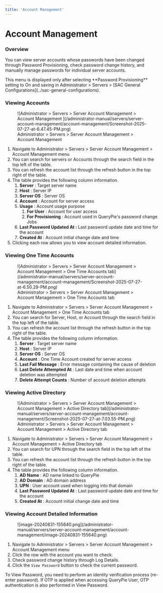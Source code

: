 ```yaml
---
title: 'Account Management'
---
```



# Account Management

### Overview

You can view server accounts whose passwords have been changed through Password Provisioning, check password change history, and manually manage passwords for individual server accounts.

<Callout type="info">
This menu is displayed only after selecting **Password Provisioning** setting to On and saving in Administrator &gt; Servers &gt; [SAC General Configurations](../sac-general-configurations).
</Callout>

### Viewing Accounts

<figure data-layout="center" data-align="center">
![Administrator &gt; Servers &gt; Server Account Management &gt; Account Management ](/administrator-manual/servers/server-account-management/account-management/Screenshot-2025-07-27-at-6.47.45-PM.png)
<figcaption>
Administrator &gt; Servers &gt; Server Account Management &gt; Account Management 
</figcaption>
</figure>

1. Navigate to Administrator &gt; Servers &gt; Server Account Management &gt; Account Management menu
2. You can search for servers or Accounts through the search field in the top left of the table.
3. You can refresh the account list through the refresh button in the top right of the table.
4. The table provides the following column information.
    1.  **Server** : Target server name
    2.  **Host**  : Server IP
    3.  **Server OS**  : Server OS
    4.  **Account**  : Account for server access
    5.  **Usage**  : Account usage purpose
        1.  **For User** : Account for user access
        2.  **For Provisioning**  : Account used in QueryPie's password change Jobs
    6.  **Last Password Updated At :**  Last password update date and time for the account
    7.  **Created At**  : Account initial change date and time
5. Clicking each row allows you to view account detailed information.

### Viewing One Time Accounts

<figure data-layout="center" data-align="center">
![Administrator &gt; Servers &gt; Server Account Management &gt; Account Management &gt; One Time Accounts tab](/administrator-manual/servers/server-account-management/account-management/Screenshot-2025-07-27-at-6.50.29-PM.png)
<figcaption>
Administrator &gt; Servers &gt; Server Account Management &gt; Account Management &gt; One Time Accounts tab
</figcaption>
</figure>

1. Navigate to Administrator &gt; Servers &gt; Server Account Management &gt; Account Management &gt; One Time Accounts tab
2. You can search for Server, Host, or Account through the search field in the top left of the table.
3. You can refresh the account list through the refresh button in the top right of the table.
4. The table provides the following column information.
    1.  **Server** : Target server name
    2.  **Host**  : Server IP
    3.  **Server OS**  : Server OS
    4.  **Account**  : One Time Account created for server access
    5.  **Last Fail Message**  : Error message containing the cause of deletion
    6.  **Last Delete Attempted At**  : Last date and time when account deletion was attempted
    7.  **Delete Attempt Counts**  : Number of account deletion attempts

### Viewing Active Directory

<figure data-layout="center" data-align="center">
![Administrator &gt; Servers &gt; Server Account Management &gt; Account Management &gt; Active Directory tab](/administrator-manual/servers/server-account-management/account-management/Screenshot-2025-07-27-at-7.03.55-PM.png)
<figcaption>
Administrator &gt; Servers &gt; Server Account Management &gt; Account Management &gt; Active Directory tab
</figcaption>
</figure>

1. Navigate to Administrator &gt; Servers &gt; Server Account Management &gt; Account Management &gt; Active Directory tab
2. You can search for UPN through the search field in the top left of the table.
3. You can refresh the account list through the refresh button in the top right of the table.
4. The table provides the following column information.
    1.  **AD Name**  : AD name linked to QueryPie
    2.  **AD Domain**  : AD domain address
    3.  **UPN**  : User account used when logging into that domain
    4.  **Last Password Updated At**  : Last password update date and time for the account
    5.  **Created At**  : Account initial change date and time

### Viewing Account Detailed Information

<figure data-layout="center" data-align="center">
![image-20240831-155640.png](/administrator-manual/servers/server-account-management/account-management/image-20240831-155640.png)
</figure>

1. Navigate to Administrator &gt; Servers &gt; Server Account Management &gt; Account Management menu
2. Click the row with the account you want to check.
3. Check password change history through Log Details.
4. Click the `View Password` button to check the current password.

<Callout type="info">
To View Password, you need to perform an identity verification process (re-enter password). If OTP is applied when accessing QueryPie User, OTP authentication is also performed in View Password.
</Callout>
